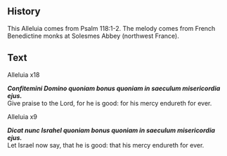 <Initial text="Alleluia Confitemini" />

## History

This Alleluia comes from Psalm 118:1-2. The melody comes from French Benedictine monks at Solesmes Abbey (northwest France).

## Text

Alleluia x18

***Confitemini Domino quoniam bonus quoniam in saeculum misericordia ejus.***<br/>
Give praise to the Lord, for he is good: for his mercy endureth for ever.

Alleluia x9

***Dicat nunc Israhel quoniam bonus quoniam in saeculum misericordia ejus.***<br/>
Let Israel now say, that he is good: that his mercy endureth for ever.
